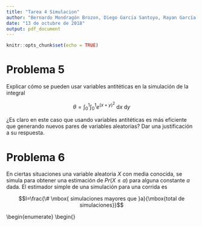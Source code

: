 ```yaml
---
title: "Tarea 4 Simulacion"
author: "Bernardo Mondragón Brozon, Diego García Santoyo, Rayan García Fabian, Karen Delgado Curiel"
date: "13 de octubre de 2018"
output: pdf_document
---
```


```r
knitr::opts_chunk$set(echo = TRUE)
```

# Problema 5

Explicar cómo se pueden usar variables antitéticas en la simulación de la integral

$$\theta=\int_0^1\int_0^1e^{(x+y)^2}\mbox{ d}x\mbox{ d}y$$

¿Es claro en este caso que usando variables antitéticas es más eficiente que generando
nuevos pares de variables aleatorias? Dar una justificación a su respuesta.

\textbf{Solución:}

\begin{flushright}
$\blacksquare$
\end{flushright}

# Problema 6

En ciertas situaciones una variable aleatoria $X$ con media conocida, se simula para
obtener una estimación de $Pr(X\leq a)$ para alguna constante $a$ dada. El estimador
simple de una simulación para una corrida es 

$$I=\frac{\# \mbox{ simulaciones mayores que }a}{\mbox{total de simulaciones}}$$

\begin{enumerate}
\begin{}

\textbf{Solución:}

\begin{flushright}
$\blacksquare$
\end{flushright}